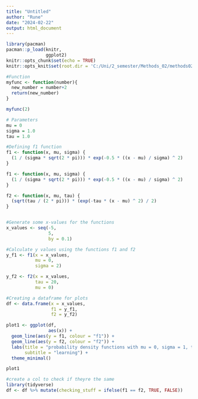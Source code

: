 ```yaml
---
title: "Untitled"
author: "Rune"
date: "2024-02-22"
output: html_document
---
```


```r
library(pacman)
pacman::p_load(knitr,
               ggplot2)
knitr::opts_chunk$set(echo = TRUE)
knitr::opts_knit$set(root.dir = 'C:/Uni/2_semester/Methods_02/methods02')
```

```r
#Function
myfunc <- function(number){
  new_number = number+2
  return(new_number)
}

myfunc(2)


```
```r
# Parameters
mu = 0
sigma = 1.0
tau = 1.0

#Defining f1 function
f1 <- function(x, mu, sigma) {
  (1 / (sigma * sqrt(2 * pi))) * exp(-0.5 * ((x - mu) / sigma) ^ 2)
}

f1 <- function(x, mu, sigma) {
  (1 / (sigma * sqrt(2 * pi))) * exp(-0.5 * ((x - mu) / sigma) ^ 2)
}

f2 <- function(x, mu, tau) {
  (sqrt(tau / (2 * pi))) * (exp(-tau * (x - mu) ^ 2) / 2)
}



```


```r
#Generate some x-values for the functions
x_values <- seq(-5,
                5,
                by = 0.1)

#Calculate y values using the functions f1 and f2
y_f1 <- f1(x = x_values,
           mu = 0,
           sigma = 2)

y_f2 <- f2(x = x_values,
           tau = 20,
           mu = 0)

#Creating a dataframe for plots
df <- data.frame(x = x_values,
                 f1 = y_f1,
                 f2 = y_f2)

plot1 <- ggplot(df,
                aes(x)) +
  geom_line(aes(y = f1, colour = "f1")) +
  geom_line(aes(y = f2, colour = "f2")) +
  labs(title = "probability density functions with mu = 0, sigma = 1, tau = 1", 
       subtitle = "learning") +
  theme_minimal()

plot1

#create a col to check if theyre the same
library(tidyverse)
df <- df %>% mutate(checking_stuff = ifelse(f1 == f2, TRUE, FALSE))

```

